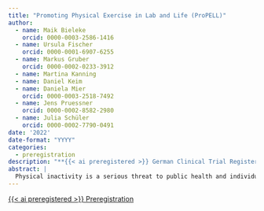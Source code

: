 ```yaml
---
title: "Promoting Physical Exercise in Lab and Life (ProPELL)"
author:
  - name: Maik Bieleke
    orcid: 0000-0003-2586-1416
  - name: Ursula Fischer
    orcid: 0000-0001-6907-6255
  - name: Markus Gruber
    orcid: 0000-0002-0233-3912
  - name: Martina Kanning
  - name: Daniel Keim
  - name: Daniela Mier
    orcid: 0000-0003-2518-7492
  - name: Jens Pruessner
    orcid: 0000-0002-8582-2980
  - name: Julia Schüler
    orcid: 0000-0002-7790-0491
date: '2022'
date-format: "YYYY"
categories:
  - preregistration
description: "**{{< ai preregistered >}} German Clinical Trial Register** (Prospective Registration, ID: DRKS00029727)"
abstract: |
  Physical inactivity is a serious threat to public health and individual well-being, and levels of physical inactivity are soaring worldwide. Unfortunately, existing interventions aiming at the promotion of physical activity seem incapable of stopping or reversing this trend. In the ProPELL research project, we therefore adopt a novel multidisciplinary and multimethodological approach to promote physical activity with a dedicated focus on physical exercise. In a 21-week randomized controlled trial (RCT) study, participants in the experimental group receive an eight-week lab-based jump training, while participants in the control group receive no training. This is followed by an eight-week observation of physical activity and exercise behavior in both groups. Various physiological (e.g., cardiovascular, neuromuscular, and endocrine) and psychological (e.g., motivational, emotional, and behavioral) parameters are measured in both conditions at three time points: at baseline, after the intervention, and after the follow-up. This will be complemented by continuous measurements of exercise- and activity-related variables (e.g., physical activity, heart rate). The analyses will focus on changes and dynamic interactions of the assessed parameters during the intervention and the follow-up period, for instance, by capitalizing on visual data analytics.
---
```


<!-- Preregistration -->
<a 
  target = "_blank" 
  class = "btn btn-dark rounded-pill" 
  href = "https://drks.de/search/en/trial/DRKS00029727" 
  role = "button">
{{< ai preregistered >}} Preregistration
</a>
